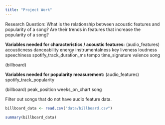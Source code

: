 ```yaml
---
title: "Project Work"
---
```


Research Question: What is the relationship between acoustic features and popularity of a song? Are their trends in features that increase the popularity of a song?

**Variables needed for characteristics / acoustic features:**
(audio_features)
acousticness
danceability
energy
instrumentalness
key
liveness
loudness
speechiness
spotify_track_duration_ms
tempo
time_signature
valence
song

(billboard)

**Variables needed for popularity measurement:**
(audio_features)
spotify_track_popularity

(billboard)
peak_position
weeks_on_chart
song

Filter out songs that do not have audio feature data. 

```r
billboard_data <- read.csv("data/billboard.csv")
```
```r
summary(billboard_data)
```

